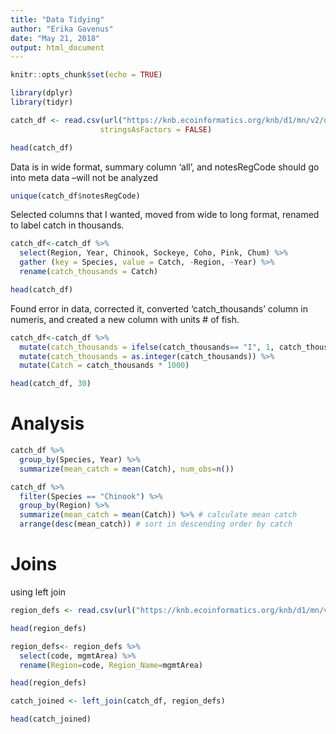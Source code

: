 ```yaml
---
title: "Data Tidying"
author: "Erika Gavenus"
date: "May 21, 2018"
output: html_document
---
```


```r
knitr::opts_chunk$set(echo = TRUE)
```

```r
library(dplyr)
library(tidyr)
```

```r
catch_df <- read.csv(url("https://knb.ecoinformatics.org/knb/d1/mn/v2/object/df35b.302.1", method = "libcurl"),
                    stringsAsFactors = FALSE)

head(catch_df)
```

Data is in wide format, summary column 'all', and notesRegCode should go into meta data --will not be analyzed
```r
unique(catch_df$notesRegCode)
```

Selected columns that I wanted, moved from wide to long format, renamed to label catch in thousands.
```r
catch_df<-catch_df %>% 
  select(Region, Year, Chinook, Sockeye, Coho, Pink, Chum) %>% 
  gather (key = Species, value = Catch, -Region, -Year) %>% 
  rename(catch_thousands = Catch)

head(catch_df)
```
Found error in data, corrected it, converted 'catch_thousands' column in numeris, and created a new column with units # of fish.

```r
catch_df<-catch_df %>% 
  mutate(catch_thousands = ifelse(catch_thousands== "I", 1, catch_thousands)) %>% 
  mutate(catch_thousands = as.integer(catch_thousands)) %>% 
  mutate(Catch = catch_thousands * 1000)

head(catch_df, 30)
```
# Analysis

``` r
catch_df %>% 
  group_by(Species, Year) %>% 
  summarize(mean_catch = mean(Catch), num_obs=n())
```

``` r
catch_df %>% 
  filter(Species == "Chinook") %>% 
  group_by(Region) %>% 
  summarize(mean_catch = mean(Catch)) %>% # calculate mean catch
  arrange(desc(mean_catch)) # sort in descending order by catch
```
# Joins
using left join

```r
region_defs <- read.csv(url("https://knb.ecoinformatics.org/knb/d1/mn/v2/object/df35b.303.1", method = "libcurl"), stringsAsFactors = FALSE)

head(region_defs)
```

```r

region_defs<- region_defs %>% 
  select(code, mgmtArea) %>% 
  rename(Region=code, Region_Name=mgmtArea)

head(region_defs)
```

```r
catch_joined <- left_join(catch_df, region_defs)

head(catch_joined)
```




